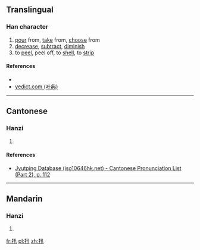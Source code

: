 ==Translingual==

===Han character===
{{Han char|rn=64|rad=手|as=04|sn=7|four=|canj=手弓十 (QNJ)|ids=⿰[[扌]][[卂]]}}

# [[pour]] from, [[take]] from, [[choose]] from
# [[decrease]], [[subtract]], [[diminish]]
# to [[peel]], peel off, to [[shell]], to [[strip]]

====References====
* {{Han ref|kx=0418.030|dkj=11803|dj=0764.200|hdz=31832.010|uh=625F|ud=25183}}
*[http://yedict.com/htm/62/625F.htm yedict.com (叶典)]

----

==Cantonese==

===Hanzi===
{{yue-hanzi|jyut=[[san1]]|y=san1}}

# {{defn|lang=yue|sort=手04}}

====References====
*[http://www.iso10646hk.net/jp/document/download.jsp Jyutping Database (iso10646hk.net) - Cantonese Pronunciation List (Part 2), p. 112]

----

==Mandarin==

===Hanzi===
{{cmn-hanzi|pin=[[shēn]] ([[shen1]]), [[zhǎ]] ([[zha3]])|wg=shen<sup>1</sup>, cha<sup>3</sup>}}

# {{defn|lang=cmn|sort=手04}}

[[fr:扟]]
[[pl:扟]]
[[zh:扟]]